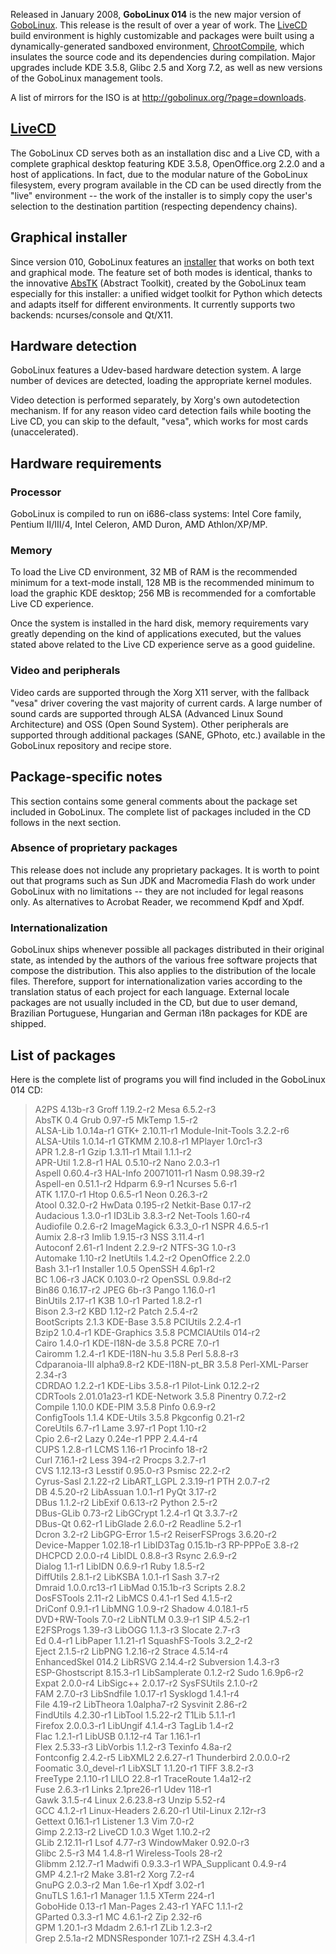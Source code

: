 Released in January 2008, '''GoboLinux 014''' is the new major version of [[GoboLinux]]. This release is the result of over a year of work. The [[LiveCD]] build environment is highly customizable and packages were built using a dynamically-generated sandboxed environment, [[ChrootCompile]], which insulates the source code and its dependencies during compilation. Major upgrades include KDE 3.5.8, Glibc 2.5 and Xorg 7.2, as well as new versions of the GoboLinux management tools.

A list of mirrors for the ISO is at [http://gobolinux.org/?page=downloads http://gobolinux.org/?page=downloads].

==[[LiveCD]]==
The GoboLinux CD serves both as an installation disc and a Live CD, with a complete graphical desktop featuring KDE 3.5.8, OpenOffice.org 2.2.0 and a host of applications. In fact, due to the modular nature of the GoboLinux filesystem, every program available in the CD can be used directly from the "live" environment -- the work of the installer is to simply copy the user's selection to the destination partition (respecting dependency chains).

==Graphical installer==

Since version 010, GoboLinux features an [[Installer|installer]] that works on both text and graphical mode. The feature set of both modes is identical, thanks to the innovative [[AbsTK]] (Abstract Toolkit), created by the GoboLinux team especially for this installer: a unified widget toolkit for Python which detects and adapts itself for different environments. It currently supports two backends: ncurses/console and Qt/X11.

==Hardware detection==

GoboLinux features a Udev-based hardware detection system. A large number of devices are detected, loading the appropriate kernel modules.

Video detection is performed separately, by Xorg's own autodetection mechanism. If for any reason video card detection fails while booting the Live CD, you can skip to the default, "vesa", which works for most cards (unaccelerated).

==Hardware requirements==
===Processor===

GoboLinux is compiled to run on i686-class systems: Intel Core family, Pentium II/III/4, Intel Celeron, AMD Duron, AMD Athlon/XP/MP.
===Memory===

To load the Live CD environment, 32 MB of RAM is the recommended minimum for a text-mode install, 128 MB is the recommended minimum to load the graphic KDE desktop; 256 MB is recommended for a comfortable Live CD experience.

Once the system is installed in the hard disk, memory requirements vary greatly depending on the kind of applications executed, but the values stated above related to the Live CD experience serve as a good guideline.
===Video and peripherals===

Video cards are supported through the Xorg X11 server, with the fallback "vesa" driver covering the vast majority of current cards. A large number of sound cards are supported through ALSA (Advanced Linux Sound Architecture) and OSS (Open Sound System). Other peripherals are supported through additional packages (SANE, GPhoto, etc.) available in the GoboLinux repository and recipe store.
==Package-specific notes==

This section contains some general comments about the package set included in GoboLinux. The complete list of packages included in the CD follows in the next section.
===Absence of proprietary packages===

This release does not include any proprietary packages. It is worth to point out that programs such as Sun JDK and Macromedia Flash do work under GoboLinux with no limitations -- they are not included for legal reasons only. As alternatives to Acrobat Reader, we recommend Kpdf and Xpdf.
===Internationalization===
GoboLinux ships whenever possible all packages distributed in their original state, as intended by the authors of the various free software projects that compose the distribution. This also applies to the distribution of the locale files. Therefore, support for internationalization varies according to the translation status of each project for each language. External locale packages are not usually included in the CD, but due to user demand, Brazilian Portuguese, Hungarian and German i18n packages for KDE are shipped.
==List of packages==

Here is the complete list of programs you will find included in the GoboLinux 014 CD:
<blockquote>
A2PS 4.13b-r3                   Groff 1.19.2-r2                 Mesa 6.5.2-r3 <br/>
AbsTK 0.4                       Grub 0.97-r5                    MkTemp 1.5-r2 <br/>
ALSA-Lib 1.0.14a-r1             GTK+ 2.10.11-r1                 Module-Init-Tools 3.2.2-r6 <br/>
ALSA-Utils 1.0.14-r1            GTKMM 2.10.8-r1                 MPlayer 1.0rc1-r3 <br/>
APR 1.2.8-r1                    Gzip 1.3.11-r1                  Mtail 1.1.1-r2 <br/>
APR-Util 1.2.8-r1               HAL 0.5.10-r2                   Nano 2.0.3-r1 <br/>
Aspell 0.60.4-r3                HAL-Info 20071011-r1            Nasm 0.98.39-r2 <br/>
Aspell-en 0.51.1-r2             Hdparm 6.9-r1                   Ncurses 5.6-r1 <br/>
ATK 1.17.0-r1                   Htop 0.6.5-r1                   Neon 0.26.3-r2 <br/>
Atool 0.32.0-r2                 HwData 0.195-r2                 Netkit-Base 0.17-r2 <br/>
Audacious 1.3.0-r1              ID3Lib 3.8.3-r2                 Net-Tools 1.60-r4 <br/>
Audiofile 0.2.6-r2              ImageMagick 6.3.3_0-r1          NSPR 4.6.5-r1 <br/>
Aumix 2.8-r3                    Imlib 1.9.15-r3                 NSS 3.11.4-r1 <br/>
Autoconf 2.61-r1                Indent 2.2.9-r2                 NTFS-3G 1.0-r3 <br/>
Automake 1.10-r2                InetUtils 1.4.2-r2              OpenOffice 2.2.0 <br/>
Bash 3.1-r1                     Installer 1.0.5                 OpenSSH 4.6p1-r2 <br/>
BC 1.06-r3                      JACK 0.103.0-r2                 OpenSSL 0.9.8d-r2 <br/>
Bin86 0.16.17-r2                JPEG 6b-r3                      Pango 1.16.0-r1 <br/>
BinUtils 2.17-r1                K3B 1.0-r1                      Parted 1.8.2-r1 <br/>
Bison 2.3-r2                    KBD 1.12-r2                     Patch 2.5.4-r2 <br/>
BootScripts 2.1.3               KDE-Base 3.5.8                  PCIUtils 2.2.4-r1 <br/>
Bzip2 1.0.4-r1                  KDE-Graphics 3.5.8              PCMCIAUtils 014-r2 <br/>
Cairo 1.4.0-r1                  KDE-I18N-de 3.5.8               PCRE 7.0-r1 <br/>
Cairomm 1.2.4-r1                KDE-I18N-hu 3.5.8               Perl 5.8.8-r3 <br/>
Cdparanoia-III alpha9.8-r2      KDE-I18N-pt_BR 3.5.8            Perl-XML-Parser 2.34-r3 <br/>
CDRDAO 1.2.2-r1                 KDE-Libs 3.5.8-r1               Pilot-Link 0.12.2-r2 <br/>
CDRTools 2.01.01a23-r1          KDE-Network 3.5.8               Pinentry 0.7.2-r2 <br/>
Compile 1.10.0                  KDE-PIM 3.5.8                   Pinfo 0.6.9-r2 <br/>
ConfigTools 1.1.4               KDE-Utils 3.5.8                 Pkgconfig 0.21-r2 <br/>
CoreUtils 6.7-r1                Lame 3.97-r1                    Popt 1.10-r2 <br/>
Cpio 2.6-r2                     Lazy 0.24e-r1                   PPP 2.4.4-r4 <br/>
CUPS 1.2.8-r1                   LCMS 1.16-r1                    Procinfo 18-r2 <br/>
Curl 7.16.1-r2                  Less 394-r2                     Procps 3.2.7-r1 <br/>
CVS 1.12.13-r3                  Lesstif 0.95.0-r3               Psmisc 22.2-r2 <br/>
Cyrus-Sasl 2.1.22-r2            LibART_LGPL 2.3.19-r1           PTH 2.0.7-r2 <br/>
DB 4.5.20-r2                    LibAssuan 1.0.1-r1              PyQt 3.17-r2 <br/>
DBus 1.1.2-r2                   LibExif 0.6.13-r2               Python 2.5-r2 <br/>
DBus-GLib 0.73-r2               LibGCrypt 1.2.4-r1              Qt 3.3.7-r2 <br/>
DBus-Qt 0.62-r1                 LibGlade 2.6.0-r2               Readline 5.2-r1 <br/>
Dcron 3.2-r2                    LibGPG-Error 1.5-r2             ReiserFSProgs 3.6.20-r2 <br/>
Device-Mapper 1.02.18-r1        LibID3Tag 0.15.1b-r3            RP-PPPoE 3.8-r2 <br/>
DHCPCD 2.0.0-r4                 LibIDL 0.8.8-r3                 Rsync 2.6.9-r2 <br/>
Dialog 1.1-r1                   LibIDN 0.6.9-r1                 Ruby 1.8.5-r2 <br/>
DiffUtils 2.8.1-r2              LibKSBA 1.0.1-r1                Sash 3.7-r2 <br/>
Dmraid 1.0.0.rc13-r1            LibMad 0.15.1b-r3               Scripts 2.8.2 <br/>
DosFSTools 2.11-r2              LibMCS 0.4.1-r1                 Sed 4.1.5-r2 <br/>
DriConf 0.9.1-r1                LibMNG 1.0.9-r2                 Shadow 4.0.18.1-r5 <br/>
DVD+RW-Tools 7.0-r2             LibNTLM 0.3.9-r1                SIP 4.5.2-r1 <br/>
E2FSProgs 1.39-r3               LibOGG 1.1.3-r3                 Slocate 2.7-r3 <br/>
Ed 0.4-r1                       LibPaper 1.1.21-r1              SquashFS-Tools 3.2_2-r2 <br/>
Eject 2.1.5-r2                  LibPNG 1.2.16-r2                Strace 4.5.14-r4 <br/>
EnhancedSkel 014.2              LibRSVG 2.14.4-r2               Subversion 1.4.3-r3 <br/>
ESP-Ghostscript 8.15.3-r1       LibSamplerate 0.1.2-r2          Sudo 1.6.9p6-r2 <br/>
Expat 2.0.0-r4                  LibSigc++ 2.0.17-r2             SysFSUtils 2.1.0-r2 <br/>
FAM 2.7.0-r3                    LibSndfile 1.0.17-r1            Sysklogd 1.4.1-r4 <br/>
File 4.19-r2                    LibTheora 1.0alpha7-r2          Sysvinit 2.86-r2 <br/>
FindUtils 4.2.30-r1             LibTool 1.5.22-r2               T1Lib 5.1.1-r1 <br/>
Firefox 2.0.0.3-r1              LibUngif 4.1.4-r3               TagLib 1.4-r2 <br/>
Flac 1.2.1-r1                   LibUSB 0.1.12-r4                Tar 1.16.1-r1 <br/>
Flex 2.5.33-r3                  LibVorbis 1.1.2-r3              Texinfo 4.8a-r2 <br/>
Fontconfig 2.4.2-r5             LibXML2 2.6.27-r1               Thunderbird 2.0.0.0-r2 <br/>
Foomatic 3.0_devel-r1           LibXSLT 1.1.20-r1               TIFF 3.8.2-r3 <br/>
FreeType 2.1.10-r1              LILO 22.8-r1                    TraceRoute 1.4a12-r2 <br/>
Fuse 2.6.3-r1                   Links 2.1pre26-r1               Udev 118-r1 <br/>
Gawk 3.1.5-r4                   Linux 2.6.23.8-r3               Unzip 5.52-r4 <br/>
GCC 4.1.2-r1                    Linux-Headers 2.6.20-r1         Util-Linux 2.12r-r3 <br/>
Gettext 0.16.1-r1               Listener 1.3                    Vim 7.0-r2 <br/>
Gimp 2.2.13-r2                  LiveCD 1.0.3                    Wget 1.10.2-r2 <br/>
GLib 2.12.11-r1                 Lsof 4.77-r3                    WindowMaker 0.92.0-r3 <br/>
Glibc 2.5-r3                    M4 1.4.8-r1                     Wireless-Tools 28-r2 <br/>
Glibmm 2.12.7-r1                Madwifi 0.9.3.3-r1              WPA_Supplicant 0.4.9-r4 <br/>
GMP 4.2.1-r2                    Make 3.81-r2                    Xorg 7.2-r4 <br/>
GnuPG 2.0.3-r2                  Man 1.6e-r1                     Xpdf 3.02-r1 <br/>
GnuTLS 1.6.1-r1                 Manager 1.1.5                   XTerm 224-r1 <br/>
GoboHide 0.13-r1                Man-Pages 2.43-r1               YAFC 1.1.1-r2 <br/>
GParted 0.3.3-r1                MC 4.6.1-r2                     Zip 2.32-r6 <br/>
GPM 1.20.1-r3                   Mdadm 2.6.1-r1                  ZLib 1.2.3-r2 <br/>
Grep 2.5.1a-r2                  MDNSResponder 107.1-r2          ZSH 4.3.4-r1 <br/>
</blockquote>

